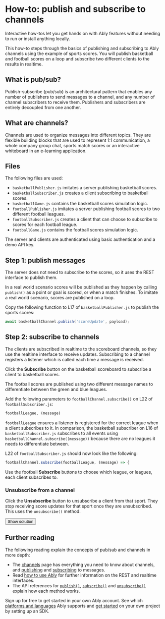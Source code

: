 # How-to: publish and subscribe to channels

Interactive how-tos let you get hands on with Ably features without needing to run or install anything locally.

This how-to steps through the basics of publishing and subscribing to Ably channels using the example of sports scores. You will publish basketball and football scores on a loop and subscribe two different clients to the results in realtime.

## What is pub/sub?

Publish-subscribe (pub/sub) is an architectural pattern that enables any number of publishers to send messages to a channel, and any number of channel subscribers to receive them. Publishers and subscribers are entirely decoupled from one another.

## What are channels?

Channels are used to organize messages into different topics. They are flexible building blocks that are used to represent 1:1 communication, a whole company group chat, sports match scores or an interactive whiteboard in an e-learning application.

## Files

The following files are used:

* `basketballPublisher.js` imitates a server publishing basketball scores.
* `basketballSubscriber.js` creates a client subscribing to basketball scores.
* `basketballGame.js` contains the basketball scores simulation logic.
* `footballPublisher.js` imitates a server publishing football scores to two different football leagues.
* `footballSubscriber.js` creates a client that can choose to subscribe to scores for each football league.
* `footballGame.js` contains the football scores simulation logic.

The server and clients are authenticated using basic authentication and a demo API key.

## Step 1: publish messages

The server does not need to subscribe to the scores, so it uses the REST interface to publish them.

In a real world scenario scores will be published as they happen by calling `publish()` as a point or goal is scored, or when a match finishes. To imitate a real world scenario, scores are published on a loop.

Copy the following function to L17 of `basketballPublisher.js` to publish the sports scores:

```javascript
await basketballChannel.publish('scoreUpdate', payload);
```

## Step 2: subscribe to channels

The clients are subscribed in realtime to the scoreboard channels, so they use the realtime interface to receive updates. Subscribing to a channel registers a listener which is called each time a message is received.

Click the **Subscribe** button on the basketball scoreboard to subscribe a client to basketball scores.

The football scores are published using two different message names to differentiate between the green and blue leagues.

Add the following parameters to `footballChannel.subscribe()` on L22 of `footballSubscriber.js`:

```javascript
footballLeague, (message)
```

`footballLeague` ensures a listener is registered for the correct league when a client subscribes to it. In comparison, the basketball subscriber on L16 of `basketballSubscriber.js` subscribes to all events using `basketballChannel.subscribe((message))` because there are no leagues it needs to differentiate between.

L22 of `footballSubscriber.js` should now look like the following:

```javascript
footballChannel.subscribe(footballLeague, (message) => {
```

Use the football **Subscribe** buttons to choose which league, or leagues, each client subscribes to.

### Unsubscribe from a channel

Click the **Unsubscribe** button to unsubscribe a client from that sport. They stop receiving score updates for that sport once they are unsubscribed. This uses the `unsubscribe()` method.

<button onClick={props.showSolution} className="ui-btn">Show solution</button>

## Further reading

The following reading explain the concepts of pub/sub and channels in more depth:

* The [channels](/docs/channels) page has everything you need to know about channels, and [publishing](/docs/channels#publish) and [subscribing](/docs/channels#subscribe) to messages.
* Read [how to use Ably](/docs/basics/use-ably) for further information on the REST and realtime interfaces.
* The API references for [`publish()`](/docs/api/rest-sdk/channels#publish), [`subscribe()`](/docs/api/realtime-sdk/channels#subscribe) and [`unsubscribe()`](/docs/api/realtime-sdk/channels#unsubscribe) explain how each method works.

Sign up for free to get started in your own Ably account. See which [platforms and languages](/docs/sdks) Ably supports and [get started](/docs/getting-started/setup) on your own project by setting up an SDK.
